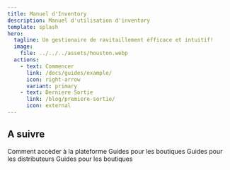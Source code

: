 ```yaml
---
title: Manuel d'Inventory
description: Manuel d'utilisation d'inventory
template: splash
hero:
  tagline: Un gestionaire de ravitaillement éfficace et intuitif!
  image:
    file: ../../../assets/houston.webp
  actions:
    - text: Commencer
      link: /docs/guides/example/
      icon: right-arrow
      variant: primary
    - text: Derniere Sortie
      link: /blog/premiere-sortie/
      icon: external
---
```



## A suivre

<CardGrid stagger>
	<Card title="Authentification" icon="pencil">
		Comment accèder à la plateforme
	</Card>
	<Card title="Administrateur" icon="add-document">
		Guides pour les boutiques
	</Card>
	<Card title="Distributeur" icon="setting">
		Guides pour les distributeurs
	</Card>
	<Card title="Boutique" icon="open-book">
		Guides pour les boutiques
	</Card>
</CardGrid>

